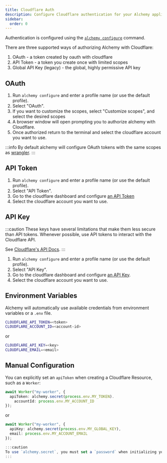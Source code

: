 ```yaml
---
title: Cloudflare Auth
description: Configure Cloudflare authentication for your Alchemy applications. Learn to use API tokens, OAuth, or global API keys to securely manage Cloudflare resources.
sidebar:
  order: 0
---
```



Authentication is configured using the [`alchemy configure`](/concepts/cli#configure) command. 

There are three supported ways of authorizing Alchemy with Cloudflare:
1. OAuth - a token created by oauth with cloudflare
2. API Token - a token you create once with limited scopes
3. Global API Key (legacy) - the global, highly permissive API key

## OAuth

1. Run `alchemy configure` and enter a profile name (or use the default profile).
2. Select "OAuth".
3. If you want to customize the scopes, select "Customize scopes", and select the desired scopes
4. A browser window will open prompting you to authorize alchemy with Cloudflare.
5. Once authorized return to the terminal and select the cloudflare account you want to use.

:::info
By default alchemy will configure OAuth tokens with the same scopes as [wrangler](https://developers.cloudflare.com/workers/wrangler/).
:::

## API Token

1. Run `alchemy configure` and enter a profile name (or use the default profile).
2. Select "API Token".
3. Go to the cloudflare dashboard and configure [an API Token](https://developers.cloudflare.com/fundamentals/api/get-started/create-token/)
4. Select the cloudflare account you want to use.

## API Key
:::caution
These keys have several limitations that make them less secure than API tokens. Whenever possible, use API tokens to interact with the Cloudflare API. 

See [Cloudflare's API Docs](https://developers.cloudflare.com/api/).
:::

1. Run `alchemy configure` and enter a profile name (or use the default profile).
2. Select "API Key".
3. Go to the cloudflare dashboard and configure [an API Key](https://developers.cloudflare.com/fundamentals/api/get-started/keys/).
4. Select the cloudflare account you want to use.

## Environment Variables

Alchemy will automatically use available credentials from environment variables or a `.env` file.

```sh
CLOUDFLARE_API_TOKEN=<token>
CLOUDFLARE_ACCOUNT_ID=<account-id>
```

or

```sh
CLOUDFLARE_API_KEY=<key>
CLOUDFLARE_EMAIL=<email>
```

## Manual Configuration

You can explicitly set an `apiToken` when creating a Cloudflare Resource, such as a `Worker`:

```ts
await Worker("my-worker", {
  apiToken: alchemy.secret(process.env.MY_TOKEN).
	accountId: process.env.MY_ACCOUNT_ID
});
```

or

```ts
await Worker("my-worker", {
  apiKey: alchemy.secret(process.env.MY_GLOBAL_KEY),
  email: process.env.MY_ACCOUNT_EMAIL
});

:::caution
To use `alchemy.secret`, you must set a `password` when initializing your alchemy app. See [Encryption Password](/concepts/secret#encryption-password).
:::
